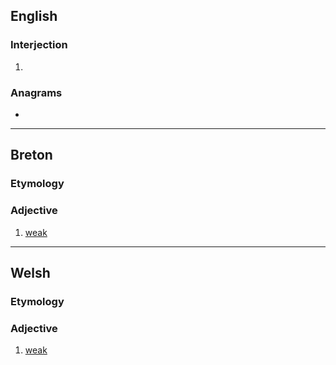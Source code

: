 {{also|gwa·n}}
==English==

===Interjection===
{{en-interj}}

# {{lb|en|nonstandard|eye dialect}} {{alt form of|go on|lang=en}}

===Anagrams===
* {{anagrams|en|a=agnw|Ngwa|Wang|gawn|gnaw|wang}}

----

==Breton==

===Etymology===
{{rfe|br}}

===Adjective===
{{head|br|adjectives}}

# [[weak]]

----

==Welsh==

===Etymology===
{{rfe|cy}}

===Adjective===
{{head|cy|adjectives}}

# [[weak]]